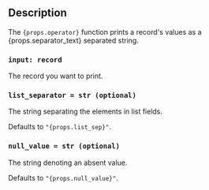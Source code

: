 ## Description

The <code>{props.operator}</code> function prints a record's values as a
{props.separator_text} separated string.

### `input: record`

The record you want to print.

### `list_separator = str (optional)`

The string separating the elements in list fields.

Defaults to <code>"{props.list_sep}"</code>.

### `null_value = str (optional)`

The string denoting an absent value.

Defaults to <code>"{props.null_value}"</code>.
